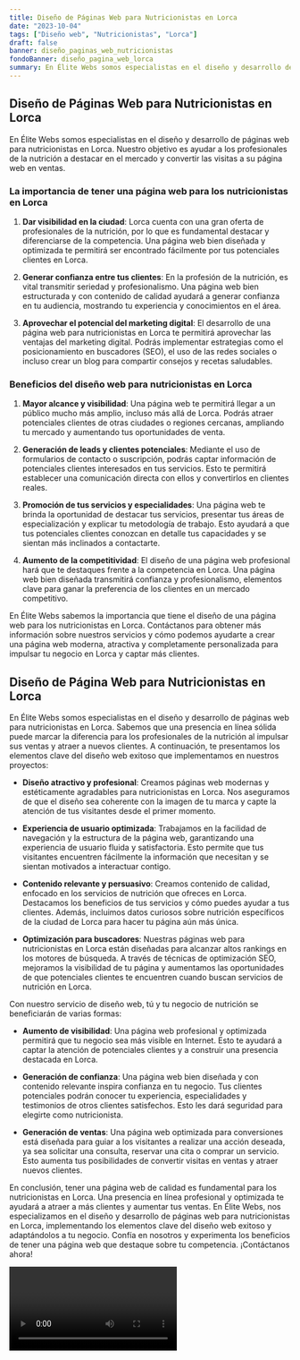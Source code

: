 ```yaml
---
title: Diseño de Páginas Web para Nutricionistas en Lorca
date: "2023-10-04"
tags: ["Diseño web", "Nutricionistas", "Lorca"]
draft: false
banner: diseño_paginas_web_nutricionistas
fondoBanner: diseño_pagina_web_lorca
summary: En Élite Webs somos especialistas en el diseño y desarrollo de páginas web para nutricionistas en Lorca. Nuestro objetivo es ayudar a los profesionales de la nutrición a destacar en el mercado y convertir las visitas a su página web en ventas.
---
```



## **Diseño de Páginas Web para Nutricionistas en Lorca**

En Élite Webs somos especialistas en el diseño y desarrollo de páginas web para nutricionistas en Lorca. Nuestro objetivo es ayudar a los profesionales de la nutrición a destacar en el mercado y convertir las visitas a su página web en ventas.

### **La importancia de tener una página web para los nutricionistas en Lorca**

1. **Dar visibilidad en la ciudad**: Lorca cuenta con una gran oferta de profesionales de la nutrición, por lo que es fundamental destacar y diferenciarse de la competencia. Una página web bien diseñada y optimizada te permitirá ser encontrado fácilmente por tus potenciales clientes en Lorca.

2. **Generar confianza entre tus clientes**: En la profesión de la nutrición, es vital transmitir seriedad y profesionalismo. Una página web bien estructurada y con contenido de calidad ayudará a generar confianza en tu audiencia, mostrando tu experiencia y conocimientos en el área.

3. **Aprovechar el potencial del marketing digital**: El desarrollo de una página web para nutricionistas en Lorca te permitirá aprovechar las ventajas del marketing digital. Podrás implementar estrategias como el posicionamiento en buscadores (SEO), el uso de las redes sociales o incluso crear un blog para compartir consejos y recetas saludables.

### **Beneficios del diseño web para nutricionistas en Lorca**

1. **Mayor alcance y visibilidad**: Una página web te permitirá llegar a un público mucho más amplio, incluso más allá de Lorca. Podrás atraer potenciales clientes de otras ciudades o regiones cercanas, ampliando tu mercado y aumentando tus oportunidades de venta.

2. **Generación de leads y clientes potenciales**: Mediante el uso de formularios de contacto o suscripción, podrás captar información de potenciales clientes interesados en tus servicios. Esto te permitirá establecer una comunicación directa con ellos y convertirlos en clientes reales.

3. **Promoción de tus servicios y especialidades**: Una página web te brinda la oportunidad de destacar tus servicios, presentar tus áreas de especialización y explicar tu metodología de trabajo. Esto ayudará a que tus potenciales clientes conozcan en detalle tus capacidades y se sientan más inclinados a contactarte.

4. **Aumento de la competitividad**: El diseño de una página web profesional hará que te destaques frente a la competencia en Lorca. Una página web bien diseñada transmitirá confianza y profesionalismo, elementos clave para ganar la preferencia de los clientes en un mercado competitivo.

En Élite Webs sabemos la importancia que tiene el diseño de una página web para los nutricionistas en Lorca. Contáctanos para obtener más información sobre nuestros servicios y cómo podemos ayudarte a crear una página web moderna, atractiva y completamente personalizada para impulsar tu negocio en Lorca y captar más clientes.

<GifSeo />

<Cta />

## Diseño de Página Web para Nutricionistas en Lorca

En Élite Webs somos especialistas en el diseño y desarrollo de páginas web para nutricionistas en Lorca. Sabemos que una presencia en línea sólida puede marcar la diferencia para los profesionales de la nutrición al impulsar sus ventas y atraer a nuevos clientes. A continuación, te presentamos los elementos clave del diseño web exitoso que implementamos en nuestros proyectos:

- **Diseño atractivo y profesional**: Creamos páginas web modernas y estéticamente agradables para nutricionistas en Lorca. Nos aseguramos de que el diseño sea coherente con la imagen de tu marca y capte la atención de tus visitantes desde el primer momento.

- **Experiencia de usuario optimizada**: Trabajamos en la facilidad de navegación y la estructura de la página web, garantizando una experiencia de usuario fluida y satisfactoria. Esto permite que tus visitantes encuentren fácilmente la información que necesitan y se sientan motivados a interactuar contigo.

- **Contenido relevante y persuasivo**: Creamos contenido de calidad, enfocado en los servicios de nutrición que ofreces en Lorca. Destacamos los beneficios de tus servicios y cómo puedes ayudar a tus clientes. Además, incluimos datos curiosos sobre nutrición específicos de la ciudad de Lorca para hacer tu página aún más única.

- **Optimización para buscadores**: Nuestras páginas web para nutricionistas en Lorca están diseñadas para alcanzar altos rankings en los motores de búsqueda. A través de técnicas de optimización SEO, mejoramos la visibilidad de tu página y aumentamos las oportunidades de que potenciales clientes te encuentren cuando buscan servicios de nutrición en Lorca.

Con nuestro servicio de diseño web, tú y tu negocio de nutrición se beneficiarán de varias formas:

- **Aumento de visibilidad**: Una página web profesional y optimizada permitirá que tu negocio sea más visible en Internet. Esto te ayudará a captar la atención de potenciales clientes y a construir una presencia destacada en Lorca.

- **Generación de confianza**: Una página web bien diseñada y con contenido relevante inspira confianza en tu negocio. Tus clientes potenciales podrán conocer tu experiencia, especialidades y testimonios de otros clientes satisfechos. Esto les dará seguridad para elegirte como nutricionista.

- **Generación de ventas**: Una página web optimizada para conversiones está diseñada para guiar a los visitantes a realizar una acción deseada, ya sea solicitar una consulta, reservar una cita o comprar un servicio. Esto aumenta tus posibilidades de convertir visitas en ventas y atraer nuevos clientes.

En conclusión, tener una página web de calidad es fundamental para los nutricionistas en Lorca. Una presencia en línea profesional y optimizada te ayudará a atraer a más clientes y aumentar tus ventas. En Élite Webs, nos especializamos en el diseño y desarrollo de páginas web para nutricionistas en Lorca, implementando los elementos clave del diseño web exitoso y adaptándolos a tu negocio. Confía en nosotros y experimenta los beneficios de tener una página web que destaque sobre tu competencia. ¡Contáctanos ahora!

<Video />

<CtaBot job="Nutricionistas" city="Lorca" />

<Gmaps query="Lorca+españa+maps" />
